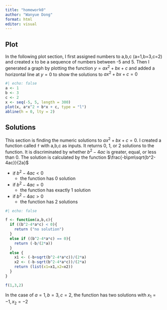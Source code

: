 ```yaml
---
title: "homework0"
author: "Wanyue Dong"
format: html
editor: visual
---
```


## Plot

In the following plot section, I first assigned numbers to a,b,c (a=1,b=3,c=2) and created x to be a sequence of numbers between -5 and 5. Then I generated a graph by plotting the function $y=ax^2+bx+c$ and added a horizontal line at $y=0$ to show the solutions to $ax^2+bx+c=0$

```r
#| echo: false
a <- 1 
b <- 3
c <- 2
x <- seq(-5, 5, length = 300)
plot(x, a*x^2 + b*x + c, type = "l")
abline(h = 0, lty = 2)
```

## Solutions

This section is finding the numeric solutions to $ax^2+bx+c=0$. I created a function called `f` with a,b,c as inputs. It returns 0, 1, or 2 solutions to the function. It is discriminated by whether $b^2-4ac$ is greater, equal, or less than 0. The solution is calculated by the function $\frac{-b\pm\sqrt{b^2-4ac}}{2a}$

-   if $b^2-4ac < 0$
    -   the function has 0 solution
-   if $b^2-4ac = 0$
    -   the function has exactly 1 solution
-   if $b^2-4ac > 0$
    -   the function has 2 solutions

```r
#| echo: false

f <- function(a,b,c){
  if ((b^2-4*a*c) < 0){
    return ("no solution")
  }
  else if ((b^2-4*a*c) == 0){
    return (-b/(2*a))
  }
  else {
    x1 <- (-b+sqrt(b^2-4*a*c))/(2*a)
    x2 <- (-b-sqrt(b^2-4*a*c))/(2*a)
    return (list(x1=x1,x2=x2))
  }
}

f(1,3,2)

```
In the case of $a=1,b=3,c=2$, the function has two solutions with $x_1 =-1, x_2 = -2$